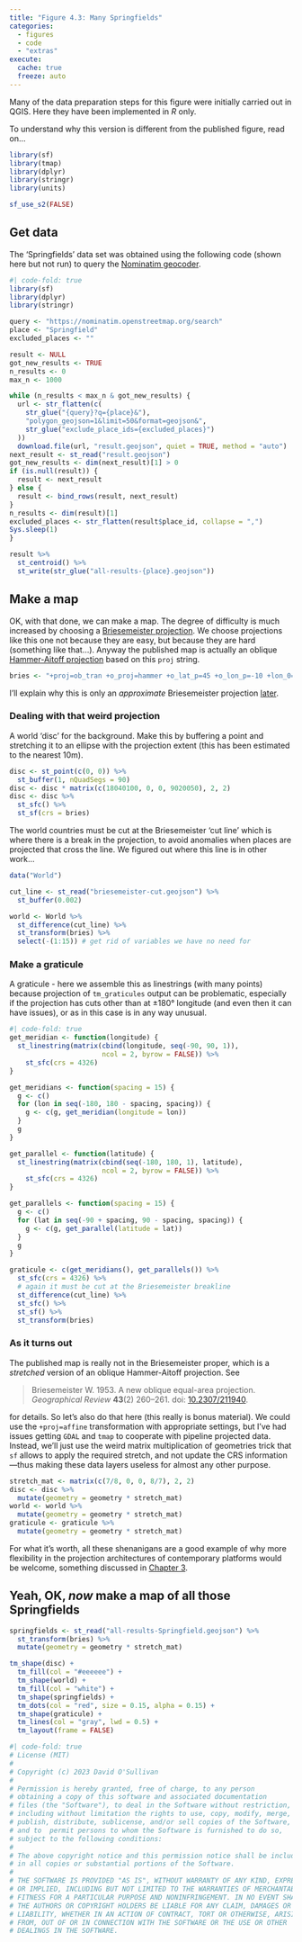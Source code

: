 ```yaml
---
title: "Figure 4.3: Many Springfields"
categories: 
  - figures
  - code
  - "extras"
execute: 
  cache: true
  freeze: auto
---
```


Many of the data preparation steps for this figure were initially carried out in QGIS. Here they have been implemented in _R_ only.

To understand why this version is different from the published figure, read on...

```r
library(sf)
library(tmap)
library(dplyr)
library(stringr)
library(units)

sf_use_s2(FALSE)
```

## Get data
The 'Springfields' data set was obtained using the following code (shown here but not run) to query the [Nominatim geocoder](https://nominatim.openstreetmap.org/ui/search.html).

```r
#| code-fold: true
library(sf)
library(dplyr)
library(stringr)

query <- "https://nominatim.openstreetmap.org/search"
place <- "Springfield"
excluded_places <- ""

result <- NULL
got_new_results <- TRUE
n_results <- 0
max_n <- 1000

while (n_results < max_n & got_new_results) {
  url <- str_flatten(c(
    str_glue("{query}?q={place}&"),
    "polygon_geojson=1&limit=50&format=geojson&",
    str_glue("exclude_place_ids={excluded_places}")
  ))
  download.file(url, "result.geojson", quiet = TRUE, method = "auto")
next_result <- st_read("result.geojson")
got_new_results <- dim(next_result)[1] > 0
if (is.null(result)) {
  result <- next_result
} else {
  result <- bind_rows(result, next_result)
}
n_results <- dim(result)[1]
excluded_places <- str_flatten(result$place_id, collapse = ",")
Sys.sleep(1)
}

result %>% 
  st_centroid() %>% 
  st_write(str_glue("all-results-{place}.geojson"))
```

## Make a map
OK, with that done, we can make a map. The degree of difficulty is much increased by choosing a [Briesemeister projection](https://www.map-projections.net/single-view/briesemeister-v2). We choose projections like this one not because they are easy, but because they are hard (something like that...). Anyway the published map is actually an oblique [Hammer-Aitoff projection](https://en.wikipedia.org/wiki/Aitoff_projection) based on this `proj` string.

```r
bries <- "+proj=ob_tran +o_proj=hammer +o_lat_p=45 +o_lon_p=-10 +lon_0=0"
```

I'll explain why this is only an *approximate* Briesemeister projection [later](#as-it-turns-out).

### Dealing with that weird projection
A world 'disc' for the background. Make this by buffering a point and stretching it to an ellipse with the projection extent (this has been estimated to the nearest 10m).

```r
disc <- st_point(c(0, 0)) %>%
  st_buffer(1, nQuadSegs = 90)
disc <- disc * matrix(c(18040100, 0, 0, 9020050), 2, 2)
disc <- disc %>%
  st_sfc() %>%
  st_sf(crs = bries)
```

The world countries must be cut at the Briesemeister 'cut line' which is where there is a break in the projection, to avoid anomalies when places are projected that cross the line. We figured out where this line is in other work...

```r
data("World")

cut_line <- st_read("briesemeister-cut.geojson") %>%
  st_buffer(0.002)

world <- World %>%
  st_difference(cut_line) %>%
  st_transform(bries) %>%
  select(-(1:15)) # get rid of variables we have no need for
```

### Make a graticule 
A graticule - here we assemble this as linestrings (with many points) because projection of `tm_graticules` output can be problematic, especially if the projection has cuts other than at &pm;180&deg; longitude (and even then it can have issues), or as in this case is in any way unusual.

```r
#| code-fold: true
get_meridian <- function(longitude) {
  st_linestring(matrix(cbind(longitude, seq(-90, 90, 1)),
                       ncol = 2, byrow = FALSE)) %>%
    st_sfc(crs = 4326)
}

get_meridians <- function(spacing = 15) {
  g <- c()
  for (lon in seq(-180, 180 - spacing, spacing)) {
    g <- c(g, get_meridian(longitude = lon))
  }
  g
}

get_parallel <- function(latitude) {
  st_linestring(matrix(cbind(seq(-180, 180, 1), latitude),
                       ncol = 2, byrow = FALSE)) %>%
    st_sfc(crs = 4326)
}

get_parallels <- function(spacing = 15) {
  g <- c()
  for (lat in seq(-90 + spacing, 90 - spacing, spacing)) {
    g <- c(g, get_parallel(latitude = lat))
  }
  g
}

graticule <- c(get_meridians(), get_parallels()) %>%
  st_sfc(crs = 4326) %>%
  # again it must be cut at the Briesemeister breakline
  st_difference(cut_line) %>%
  st_sfc() %>%
  st_sf() %>%
  st_transform(bries)
```

### As it turns out
The published map is really not in the Briesemeister proper, which is a _stretched_ version of an oblique Hammer-Aitoff projection. See

> Briesemeister W. 1953. A new oblique equal-area projection. *Geographical Review* **43**(2) 260&ndash;261. doi: [10.2307/211940](https://dx.doi.org/10.2307/211940).

for details. So let's also do that here (this really is bonus material). We could use the `+proj=affine` transformation with appropriate settings, but I've had issues getting `GDAL` and `tmap` to cooperate with pipeline projected data. Instead, we'll just use the weird matrix multiplication of geometries trick that `sf` allows to apply the required stretch, and not update the CRS information&mdash;thus making these data layers useless for almost any other purpose.

```r
stretch_mat <- matrix(c(7/8, 0, 0, 8/7), 2, 2)
disc <- disc %>%
  mutate(geometry = geometry * stretch_mat)
world <- world %>%
  mutate(geometry = geometry * stretch_mat)
graticule <- graticule %>%
  mutate(geometry = geometry * stretch_mat)
```

For what it's worth, all these shenanigans are a good example of why more flexibility in the projection architectures of contemporary platforms would be welcome, something discussed in [Chapter 3](../chap3/index.qmd).

## Yeah, OK, _now_ make a map of all those Springfields

```r
springfields <- st_read("all-results-Springfield.geojson") %>%
  st_transform(bries) %>%
  mutate(geometry = geometry * stretch_mat)

tm_shape(disc) + 
  tm_fill(col = "#eeeeee") + 
  tm_shape(world) + 
  tm_fill(col = "white") +
  tm_shape(springfields) +
  tm_dots(col = "red", size = 0.15, alpha = 0.15) +
  tm_shape(graticule) +
  tm_lines(col = "gray", lwd = 0.5) +
  tm_layout(frame = FALSE)
```

```r
#| code-fold: true
# License (MIT)
#
# Copyright (c) 2023 David O'Sullivan
#
# Permission is hereby granted, free of charge, to any person
# obtaining a copy of this software and associated documentation
# files (the "Software"), to deal in the Software without restriction,
# including without limitation the rights to use, copy, modify, merge,
# publish, distribute, sublicense, and/or sell copies of the Software,
# and to  permit persons to whom the Software is furnished to do so,
# subject to the following conditions:
#
# The above copyright notice and this permission notice shall be included
# in all copies or substantial portions of the Software.
#
# THE SOFTWARE IS PROVIDED "AS IS", WITHOUT WARRANTY OF ANY KIND, EXPRESS
# OR IMPLIED, INCLUDING BUT NOT LIMITED TO THE WARRANTIES OF MERCHANTABILITY,
# FITNESS FOR A PARTICULAR PURPOSE AND NONINFRINGEMENT. IN NO EVENT SHALL
# THE AUTHORS OR COPYRIGHT HOLDERS BE LIABLE FOR ANY CLAIM, DAMAGES OR OTHER
# LIABILITY, WHETHER IN AN ACTION OF CONTRACT, TORT OR OTHERWISE, ARISING
# FROM, OUT OF OR IN CONNECTION WITH THE SOFTWARE OR THE USE OR OTHER
# DEALINGS IN THE SOFTWARE.
```
